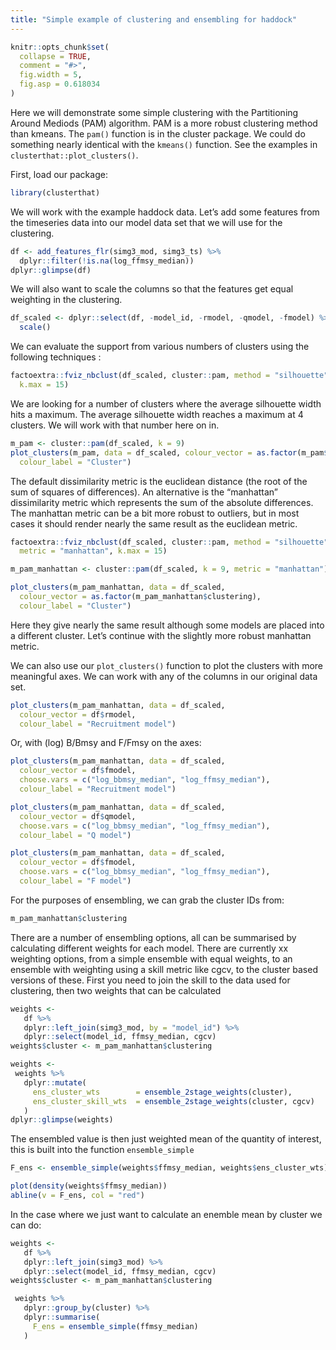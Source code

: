 ```yaml
---
title: "Simple example of clustering and ensembling for haddock"
---
```


```r
knitr::opts_chunk$set(
  collapse = TRUE,
  comment = "#>",
  fig.width = 5,
  fig.asp = 0.618034
)
```

Here we will demonstrate some simple clustering with the Partitioning Around Mediods (PAM) algorithm. PAM is a more robust clustering method than kmeans. The `pam()` function is in the cluster package. We could do something nearly identical with the `kmeans()` function. See the examples in `clusterthat::plot_clusters()`.

First, load our package:

```r
library(clusterthat)
```

We will work with the example haddock data. Let's add some features from the timeseries data into our model data set that we will use for the clustering.

```r
df <- add_features_flr(simg3_mod, simg3_ts) %>%
  dplyr::filter(!is.na(log_ffmsy_median))
dplyr::glimpse(df)
```

We will also want to scale the columns so that the features get equal weighting in the clustering.

```r
df_scaled <- dplyr::select(df, -model_id, -rmodel, -qmodel, -fmodel) %>%
  scale()
```

We can evaluate the support from various numbers of clusters using the following techniques :

```r
factoextra::fviz_nbclust(df_scaled, cluster::pam, method = "silhouette",
  k.max = 15)
```

We are looking for a number of clusters where the average silhouette width hits a maximum. The average silhouette width reaches a maximum at 4 clusters. We will work with that number here on in.

```r
m_pam <- cluster::pam(df_scaled, k = 9)
plot_clusters(m_pam, data = df_scaled, colour_vector = as.factor(m_pam$clustering),
  colour_label = "Cluster")
```

The default dissimilarity metric is the euclidean distance (the root of the sum of squares of differences). An alternative is the "manhattan" dissimilarity metric which represents the sum of the absolute differences. The manhattan metric can be a bit more robust to outliers, but in most cases it should render nearly the same result as the euclidean metric.

```r
factoextra::fviz_nbclust(df_scaled, cluster::pam, method = "silhouette",
  metric = "manhattan", k.max = 15)

m_pam_manhattan <- cluster::pam(df_scaled, k = 9, metric = "manhattan")

plot_clusters(m_pam_manhattan, data = df_scaled,
  colour_vector = as.factor(m_pam_manhattan$clustering),
  colour_label = "Cluster")
```

Here they give nearly the same result although some models are placed into a different cluster. Let's continue with the slightly more robust manhattan metric.

We can also use our `plot_clusters()` function to plot the clusters with more meaningful axes. We can work with any of the columns in our original data set.

```r
plot_clusters(m_pam_manhattan, data = df_scaled,
  colour_vector = df$rmodel,
  colour_label = "Recruitment model")
```

Or, with (log) B/Bmsy and F/Fmsy on the axes:

```r
plot_clusters(m_pam_manhattan, data = df_scaled,
  colour_vector = df$fmodel,
  choose.vars = c("log_bbmsy_median", "log_ffmsy_median"),
  colour_label = "Recruitment model")

plot_clusters(m_pam_manhattan, data = df_scaled,
  colour_vector = df$qmodel,
  choose.vars = c("log_bbmsy_median", "log_ffmsy_median"),
  colour_label = "Q model")

plot_clusters(m_pam_manhattan, data = df_scaled,
  colour_vector = df$fmodel,
  choose.vars = c("log_bbmsy_median", "log_ffmsy_median"),
  colour_label = "F model")
```

For the purposes of ensembling, we can grab the cluster IDs from:

```r
m_pam_manhattan$clustering
```

There are a number of ensembling options, all can be summarised by calculating different weights for each model.  There are currently xx weighting options, from a simple ensemble with equal weights, to an ensemble with weighting using a skill metric like cgcv, to the cluster based versions of these.  First you need to join the skill to the data used for clustering, then two weights that can be calculated


```r
weights <-
   df %>%
   dplyr::left_join(simg3_mod, by = "model_id") %>%
   dplyr::select(model_id, ffmsy_median, cgcv)
weights$cluster <- m_pam_manhattan$clustering

weights <-
 weights %>%
   dplyr::mutate(
     ens_cluster_wts        = ensemble_2stage_weights(cluster),
     ens_cluster_skill_wts  = ensemble_2stage_weights(cluster, cgcv)
   )
dplyr::glimpse(weights)
```

The ensembled value is then just weighted mean of the quantity of interest, this is built into the function `ensemble_simple`

```r
F_ens <- ensemble_simple(weights$ffmsy_median, weights$ens_cluster_wts)

plot(density(weights$ffmsy_median))
abline(v = F_ens, col = "red")
```

In the case where we just want to calculate an enemble mean by cluster we can do:

```r
weights <-
   df %>%
   dplyr::left_join(simg3_mod) %>%
   dplyr::select(model_id, ffmsy_median, cgcv)
weights$cluster <- m_pam_manhattan$clustering

 weights %>%
   dplyr::group_by(cluster) %>%
   dplyr::summarise(
     F_ens = ensemble_simple(ffmsy_median)
   )
```
